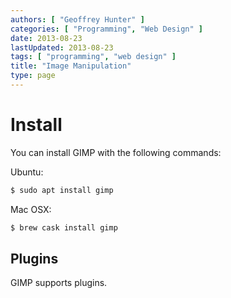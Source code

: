 ```yaml
---
authors: [ "Geoffrey Hunter" ]
categories: [ "Programming", "Web Design" ]
date: 2013-08-23
lastUpdated: 2013-08-23
tags: [ "programming", "web design" ]
title: "Image Manipulation"
type: page
---
```


<WarningIsNotes />

# Install

You can install GIMP with the following commands:

Ubuntu:

```sh    
$ sudo apt install gimp
```

Mac OSX:

```sh
$ brew cask install gimp
```

## Plugins

GIMP supports plugins.
